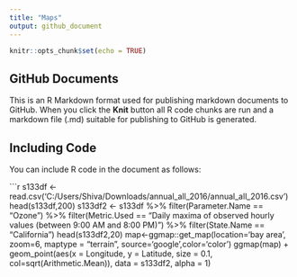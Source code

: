 ```yaml
---
title: "Maps"
output: github_document
---
```


```r
knitr::opts_chunk$set(echo = TRUE)
```

## GitHub Documents

This is an R Markdown format used for publishing markdown documents to GitHub. When you click the **Knit** button all R code chunks are run and a markdown file (.md) suitable for publishing to GitHub is generated.

## Including Code

You can include R code in the document as follows:

```r
s133df <- read.csv('C:/Users/Shiva/Downloads/annual_all_2016/annual_all_2016.csv')
head(s133df,200)
s133df2 <- s133df %>% filter(Parameter.Name == "Ozone") %>% filter(Metric.Used == "Daily maxima of observed hourly values (between 9:00 AM and 8:00 PM)") %>% filter(State.Name == "California")
head(s133df2,20)
map<-ggmap::get_map(location='bay area', zoom=6, maptype = "terrain",
             source='google',color='color')
ggmap(map) + geom_point(aes(x = Longitude, y = Latitude, size = 0.1, col=sqrt(Arithmetic.Mean)), data = s133df2, alpha = 1)
